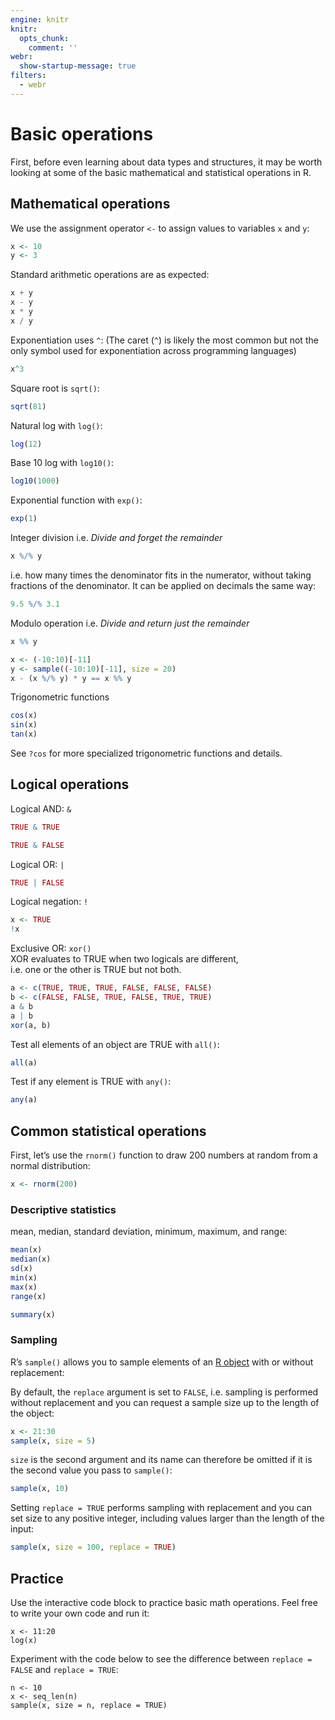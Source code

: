 ```yaml
---
engine: knitr
knitr:
  opts_chunk: 
    comment: ''
webr:
  show-startup-message: true
filters:
  - webr
---
```


# Basic operations {#basicops}

First, before even learning about data types and structures, it may be worth 
looking at some of the basic mathematical and statistical operations in R.

## Mathematical operations

We use the assignment operator `<-` to assign values to variables `x` and `y`:

```r
x <- 10
y <- 3
```

Standard arithmetic operations are as expected:

```r
x + y
x - y
x * y
x / y
```

Exponentiation uses `^`:
(The caret (`^`) is likely the most common but not the only symbol used for 
exponentiation across programming languages)

```r
x^3
```

Square root is `sqrt()`:

```r
sqrt(81)
```

Natural log with `log()`:

```r
log(12)
```

Base 10 log with `log10()`:

```r
log10(1000)
```

Exponential function with `exp()`:

```r
exp(1)
```

Integer division i.e. *Divide and forget the remainder*

```r
x %/% y
```

i.e. how many times the denominator fits in the numerator, without taking 
fractions of the denominator. It can be applied on decimals the same way:

```r
9.5 %/% 3.1
```

Modulo operation i.e. *Divide and return just the remainder*

```r
x %% y
```

```r
x <- (-10:10)[-11]
y <- sample((-10:10)[-11], size = 20)
x - (x %/% y) * y == x %% y
```

Trigonometric functions

```r
cos(x)
sin(x)
tan(x)
```

See `?cos` for more specialized trigonometric functions and details.

## Logical operations

Logical AND: `&`

```r
TRUE & TRUE
```

```r
TRUE & FALSE
```

Logical OR: `|`

```r
TRUE | FALSE
```

Logical negation: `!`

```r
x <- TRUE
!x
```

Exclusive OR: `xor()`  
XOR evaluates to TRUE when two logicals are different,  
i.e. one or the other is TRUE but not both.

```r
a <- c(TRUE, TRUE, TRUE, FALSE, FALSE, FALSE)
b <- c(FALSE, FALSE, TRUE, FALSE, TRUE, TRUE)
a & b
a | b
xor(a, b)
```

Test all elements of an object are TRUE with `all()`:

```r
all(a)
```

Test if any element is TRUE with `any()`:

```r
any(a)
```

## Common statistical operations

First, let's use the `rnorm()` function to draw 200 numbers at random from a 
normal distribution:

```r
x <- rnorm(200)
```

### Descriptive statistics

mean, median, standard deviation, minimum, maximum, and range:

```r
mean(x)
median(x)
sd(x)
min(x)
max(x)
range(x)
```

```r
summary(x)
```

### Sampling

R's `sample()` allows you to sample elements of an 
[R object](#sec-datastructures) with or without replacement:

By default, the `replace` argument is set to `FALSE`, i.e. sampling is 
performed without replacement and you can request a sample size up to the
length of the object:

```r
x <- 21:30
sample(x, size = 5)
```

`size` is the second argument and its name can therefore be omitted if it is the
second value you pass to `sample()`:

```r
sample(x, 10)
```

Setting `replace = TRUE` performs sampling with replacement and you can set 
size to any positive integer, including values larger than the length of the
input:

```r
sample(x, size = 100, replace = TRUE)
```

## Practice

Use the interactive code block to practice basic math operations. Feel free to write your own code 
and run it:

```webr-r
x <- 11:20
log(x)
```

Experiment with the code below to see the difference between `replace = FALSE` and `replace = TRUE`:

```webr-r
n <- 10
x <- seq_len(n)
sample(x, size = n, replace = TRUE)
```
